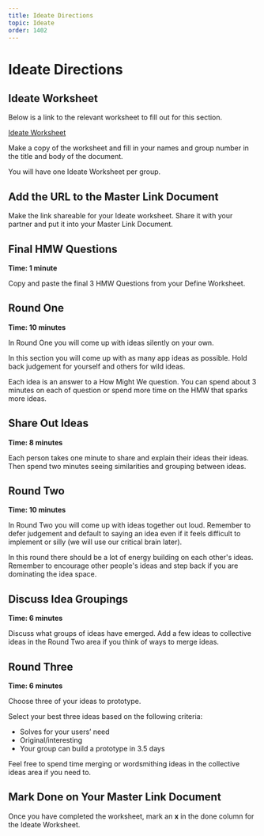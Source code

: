 ```yaml
---
title: Ideate Directions
topic: Ideate
order: 1402
---
```


# Ideate Directions

## Ideate Worksheet

Below is a link to the relevant worksheet to fill out for this section.

<a href='https://docs.google.com/document/d/1NqLnFdR9z9QGqethLzjf_g3RzbSzHJqwN-ESV4RYUqU/copy' target='_blank' class="mdxLink">
    Ideate Worksheet
</a>

Make a copy of the worksheet and fill in your names and group number in the title and body of the document.

You will have one Ideate Worksheet per group.

## Add the URL to the Master Link Document

Make the link shareable for your Ideate worksheet. Share it with your partner and put it into your Master Link Document.

## Final HMW Questions

**Time: 1 minute**

Copy and paste the final 3 HMW Questions from your Define Worksheet.

## Round One

**Time: 10 minutes**

In Round One you will come up with ideas silently on your own.

In this section you will come up with as many app ideas as possible. Hold back judgement for yourself and others for wild ideas. 

Each idea is an answer to a How Might We question. You can spend about 3 minutes on each of question or spend more time on the HMW that sparks more ideas.

## Share Out Ideas

**Time: 8 minutes**

Each person takes one minute to share and explain their ideas their ideas. Then spend two minutes seeing similarities and grouping between ideas.

## Round Two

**Time: 10 minutes**

In Round Two you will come up with ideas together out loud. Remember to defer judgement and default to saying an idea even if it feels difficult to implement or silly (we will use our critical brain later).

In this round there should be a lot of energy building on each other's ideas. Remember to encourage other people's ideas and step back if you are dominating the idea space.

## Discuss Idea Groupings

**Time: 6 minutes**

Discuss what groups of ideas have emerged. Add a few ideas to collective ideas in the Round Two area if you think of ways to merge ideas.

## Round Three

**Time: 6 minutes**

Choose three of your ideas to prototype.

Select your best three ideas based on the following criteria:
- Solves for your users’ need
- Original/interesting
- Your group can build a prototype in 3.5 days

Feel free to spend time merging or wordsmithing ideas in the collective ideas area if you need to.

## Mark Done on Your Master Link Document

Once you have completed the worksheet, mark an **x** in the done column for the Ideate Worksheet.